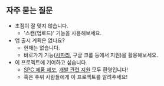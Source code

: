 ## 자주 묻는 질문

* 초점이 잘 맞지 않습니다.
    - '스캔(업로드)' 기능을 사용해보세요.
* 앱 출시 계획은 없나요?
    - 현재는 없습니다. 
    - 바로가기 기능([사파리](https://support.apple.com/ko-kr/guide/iphone/iph42ab2f3a7/ios), 구글 크롬 등에서 지원)을 활용해보세요.
* 이 프로젝트에 기여하고 싶습니다.
    - [SPC 제품 제보](https://docs.google.com/forms/d/e/1FAIpQLSdr1TjcPBSri35YsGrqcraFvvcDMHfxQecyDqA7xbK8feNZ-g/viewform?usp=pp_url), [개발 관련 지원](https://github.com/saengwon-kim/isspc) 모두 환영입니다!
    - 혹은 주위 사람들에게 이 프로젝트를 알려주세요!